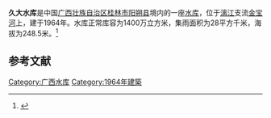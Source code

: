 {{Infobox Reservoir 
|name = 久大水库
|nickname = 
|image = 
|image_caption = 
|map = 
|map_caption = 
|pushpin_map = 
|pushpin_map_caption = 
|code = 
|class = 
|location_of_reservoir = [[广西壮族自治区|广西壮族自治区]][[桂林市|桂林市]][[阳朔县|阳朔县]][[金宝乡|金宝乡]]
|location_of_dam = 
|inflow = 
|outflow = 
|catchment_area = 28
|reservoir_area = 
|mean_depth = 
|maximum_depth = 
|flood_level = 
|normal_water_level = 
|dead_water_level = 
|water_quality = 
|island = 
|maximum_storage_capacity = 
|normal_storage_capacity = 1400万
|dead_storage_capacity = 
|type_of_dam = 
|elevation_of_dam = 
|height_of_dam = 
|length_of_dam = 
|width_of_dam = 
|installed_capacity = 
|irrigated_area =
|start = 
|complete = 1964年
|cost = 
|emigrate = 
|latd = 
|latm = 
|lats = 
|latNS = 
|longd = 
|longm = 
|longs = 
|longEW = 
|website = 
|footnotes = 
}}
'''久大水库'''是中国[[广西壮族自治区|广西壮族自治区]][[桂林市|桂林市]][[阳朔县|阳朔县]]境内的一座[[水库|水库]]，位于[[漓江|漓江]]支流[[金宝河|金宝河]]上，建于1964年。水库正常库容为1400万立方米，集雨面积为28平方千米，海拔为248.5米。<ref>{{cite web|url=http://brim.ihb.ac.cn/12/CN/12.asp|title=中国大中型水库基本特征数据库|work=中国生物多样性信息系统内陆水体生物学分部|deadurl=yes|archiveurl=https://web.archive.org/web/20120402061833/http://brim.ihb.ac.cn/12/CN/12.asp|archivedate=2012-04-02|accessdate=2012-03-28}}</ref>

== 参考文献 ==
{{Reflist}}

{{广西小作品}}

[[Category:广西水库|Category:广西水库]]
[[Category:1964年建築|Category:1964年建築]]